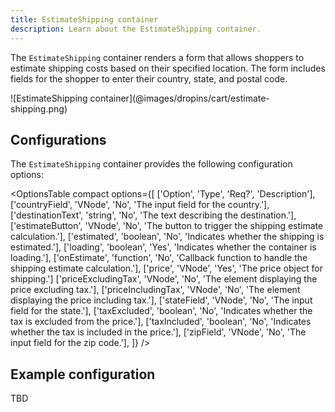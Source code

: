 ```yaml
---
title: EstimateShipping container
description: Learn about the EstimateShipping container.
---
```



The `EstimateShipping` container renders a form that allows shoppers to estimate shipping costs based on their specified location. The form includes fields for the shopper to enter their country, state, and postal code.

<Diagram caption="EstimateShipping container">
  ![EstimateShipping container](@images/dropins/cart/estimate-shipping.png)
</Diagram>

## Configurations

The `EstimateShipping` container provides the following configuration options:

<OptionsTable
  compact
  options={[
    ['Option', 'Type', 'Req?', 'Description'],
    ['countryField', 'VNode', 'No', 'The input field for the country.'],
    ['destinationText', 'string', 'No', 'The text describing the destination.'],
    ['estimateButton', 'VNode', 'No', 'The button to trigger the shipping estimate calculation.'],
    ['estimated', 'boolean', 'No', 'Indicates whether the shipping is estimated.'],
    ['loading', 'boolean', 'Yes', 'Indicates whether the container is loading.'],
    ['onEstimate', 'function', 'No', 'Callback function to handle the shipping estimate calculation.'],
    ['price', 'VNode', 'Yes', 'The price object for shipping.']
    ['priceExcludingTax', 'VNode', 'No', 'The element displaying the price excluding tax.'],
    ['priceIncludingTax', 'VNode', 'No', 'The element displaying the price including tax.'],
    ['stateField', 'VNode', 'No', 'The input field for the state.'],
    ['taxExcluded', 'boolean', 'No', 'Indicates whether the tax is excluded from the price.'],
    ['taxIncluded', 'boolean', 'No', 'Indicates whether the tax is included in the price.'],
    ['zipField', 'VNode', 'No', 'The input field for the zip code.'],
  ]}
/>

## Example configuration

TBD
